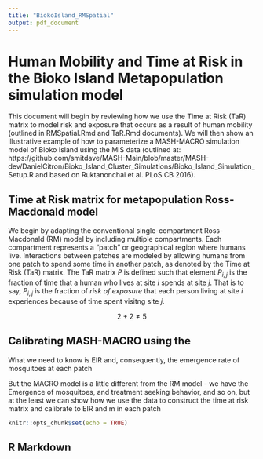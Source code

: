 ```yaml
---
title: "BiokoIsland_RMSpatial"
output: pdf_document
---
```


# Human Mobility and Time at Risk in the Bioko Island Metapopulation simulation model

This document will begin by reviewing how we use the Time at Risk (TaR) matrix to model risk and exposure that occurs as a result of human mobility (outlined in RMSpatial.Rmd and TaR.Rmd documents).  We will then show an illustrative example of how to parameterize a MASH-MACRO simulation model of Bioko Island using the MIS data (outlined at: https://github.com/smitdave/MASH-Main/blob/master/MASH-dev/DanielCitron/Bioko_Island_Cluster_Simulations/Bioko_Island_Simulation_Setup.R and based on Ruktanonchai et al. PLoS CB 2016).

## Time at Risk matrix for metapopulation Ross-Macdonald model

We begin by adapting the conventional single-compartment Ross-Macdonald (RM) model by including multiple compartments. Each compartment represents a "patch" or geographical region where humans live. Interactions between patches are modeled by allowing humans from one patch to spend some time in another patch, as denoted by the Time at Risk (TaR) matrix.  The TaR matrix $P$ is defined such that element $P_{i,j}$ is the fraction of time that a human who lives at site $i$ spends at site $j$.  That is to say, $P_{i,j}$ is the fraction of _risk of exposure_ that each person living at site $i$ experiences because of time spent visitng site $j$.


$$
2 + 2 \ne 5
$$

## Calibrating MASH-MACRO using the 

What we need to know is EIR and, consequently, the emergence rate of mosquitoes at each patch

But the MACRO model is a little different from the RM model - we have the Emergence of mosquitoes, and treatment seeking behavior, and so on, but at the least we can show how we use the data to construct the time at risk matrix and calibrate to EIR and m in each patch

```r
knitr::opts_chunk$set(echo = TRUE)
```

## R Markdown


